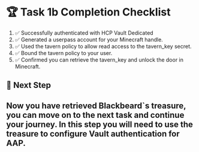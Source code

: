 # 🏆 Task 1b Completion Checklist
1. ✅ Successfully authenticated with HCP Vault Dedicated
2. ✅ Generated a userpass account for your Minecraft handle.
3. ✅ Used the tavern policy to allow read access to the tavern_key secret.
4. ✅ Bound the tavern policy to your user.
5. ✅ Confirmed you can retrieve the tavern_key and unlock the door in Minecraft.

## 📌 Next Step
## Now you have retrieved Blackbeard`s treasure, you can move on to the next task and continue your journey. In this step you will need to use the treasure to configure Vault authentication for AAP.